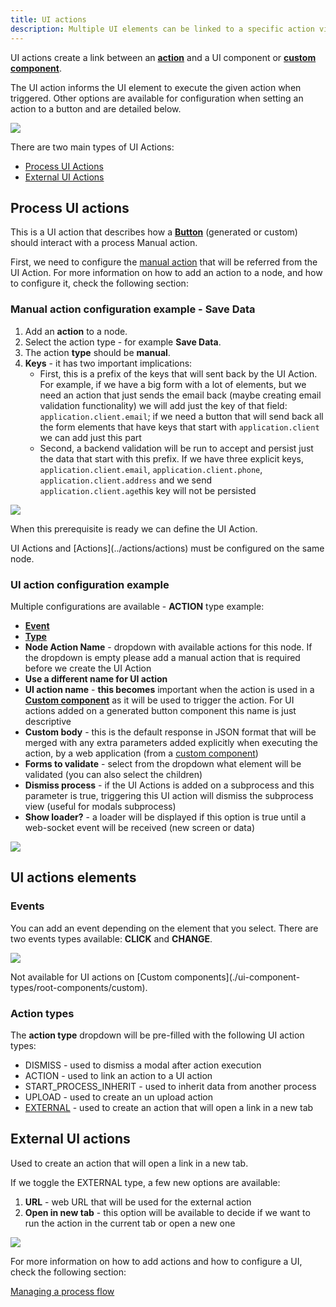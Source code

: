 ```yaml
---
title: UI actions
description: Multiple UI elements can be linked to a specific action via a UI action. If the action is just a method to interact with the process, the UI Action adds information about how that UI should react. For example, should a loader appear after executing the action, should a modal be dismissed, or if some default data should be sent back to the process.
---
```


UI actions create a link between an [**action**](../actions/actions) and a UI component or [**custom component**](./ui-component-types/root-components/custom). 

The UI action informs the UI element to execute the given action when triggered. Other options are available for configuration when setting an action to a button and are detailed below.

![](https://s3.eu-west-1.amazonaws.com/docx.flowx.ai/building-blocks/ui-designer/ui_actions.gif)

There are two main types of UI Actions:

- [Process UI Actions](#process-ui-actions)
- [External UI Actions](#external-ui-actions)

## Process UI actions

This is a UI action that describes how a [**Button**](../ui-designer/ui-component-types/buttons) (generated or custom) should interact with a process Manual action.

First, we need to configure the [manual action](../actions/actions) that will be referred from the UI Action. For more information on how to add an action to a node, and how to configure it, check the following section:

<Card title="Adding an action to a node" href="../../flowx-designer/managing-a-process-flow/adding-an-action-to-a-node">
</Card>

### Manual action configuration example - Save Data

1. Add an **action** to a node.
2. Select the action type - for example **Save Data**.
3. The action **type** should be **manual**.
4. **Keys** - it has two important implications:
   * First, this is a prefix of the keys that will sent back by the UI Action. For example, if we have a big form with a lot of elements, but we need an action that just sends the email back (maybe creating email validation functionality) we will add just the key of that field: `application.client.email`; if we need a button that will send back all the form elements that have keys that start with `application.client` we can add just this part
   * Second, a backend validation will be run to accept and persist just the data that start with this prefix. If we have three explicit keys, `application.client.email`, `application.client.phone`, `application.client.address` and we send `application.client.age`this key will not be persisted

![](https://s3.eu-west-1.amazonaws.com/docx.flowx.ai/building-blocks/ui-designer/ui_action_key.png)

When this prerequisite is ready we can define the UI Action.

<Check>
UI Actions and [Actions](../actions/actions) must be configured on the same node.
</Check>

### UI action configuration example

Multiple configurations are available - **ACTION** type example:

* [**Event**](#events)
* [**Type**](#action-types)
* **Node Action Name** - dropdown with available actions for this node. If the dropdown is empty please add a manual action that is required before we create the UI Action
* **Use a different name for UI action**
* **UI action name** - **this becomes** important when the action is used in a [**Custom component**](./ui-component-types/root-components/custom) as it will be used to trigger the action. For UI actions added on a generated button component this name is just descriptive
* **Custom body** - this is the default response in JSON format that will be merged with any extra parameters added explicitly when executing the action, by a web application (from a [custom component](./ui-component-types/root-components/custom))
* **Forms to validate** - select from the dropdown what element will be validated (you can also select the children)
* **Dismiss process** - if the UI Actions is added on a subprocess and this parameter is true, triggering this UI action will dismiss the subprocess view (useful for modals subprocess)
* **Show loader?** - a loader will be displayed if this option is true until a web-socket event will be received (new screen or data)


<Frame>

![](https://s3.eu-west-1.amazonaws.com/docx.flowx.ai/building-blocks/ui-designer/ui_actions_multiple_configs.png)

</Frame>

## UI actions elements

### Events

You can add an event depending on the element that you select. There are two events types available: **CLICK** and **CHANGE**.

![](https://s3.eu-west-1.amazonaws.com/docx.flowx.ai/building-blocks/ui-designer/ui_action_events.gif)

<Info>
Not available for UI actions on [Custom components](./ui-component-types/root-components/custom).
</Info>

### Action types

The **action type** dropdown will be pre-filled with the following UI action types:

* DISMISS - used to dismiss a modal after action execution
* ACTION - used to link an action to a UI action
* START_PROCESS_INHERIT - used to inherit data from another process
* UPLOAD - used to create an un upload action
* [EXTERNAL](./ui-actions#external-ui-actions) - used to create an action that will open a link in a new tab

## External UI actions

Used to create an action that will open a link in a new tab.

If we toggle the EXTERNAL type, a few new options are available:

1. **URL** - web URL that will be used for the external action
2. **Open in new tab** - this option will be available to decide if we want to run the action in the current tab or open a new one

<Frame>

![](https://s3.eu-west-1.amazonaws.com/docx.flowx.ai/building-blocks/ui-designer/ui_action_external.png)

</Frame>

For more information on how to add actions and how to configure a UI, check the following section:

[Managing a process flow](../../flowx-designer/managing-a-process-flow)

